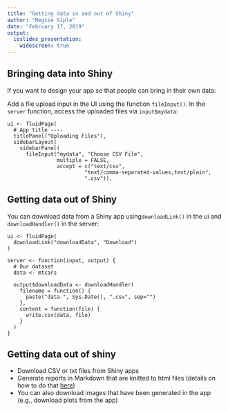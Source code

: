 ```yaml
---
title: "Getting data in and out of Shiny"
author: "Megsie Siple"
date: "February 17, 2019"
output: 
  ioslides_presentation:
    widescreen: true
---
```


## Bringing data into Shiny
If you want to design your app so that people can bring in their own data:

Add a file upload input in the UI using the function `fileInput()`. In the `server` function, access the uploaded files via `input$mydata`:
```
ui <- fluidPage(
  # App title ----
  titlePanel("Uploading Files"),
  sidebarLayout(
    sidebarPanel(
      fileInput("mydata", "Choose CSV File",
                multiple = FALSE,
                accept = c("text/csv",
                         "text/comma-separated-values,text/plain",
                         ".csv")),
```

## Getting data out of Shiny
You can download data from a Shiny app using`downloadLink()` in the ui and `downloadHandler()` in the server:

```
ui <- fluidPage(
  downloadLink("downloadData", "Download")
)

server <- function(input, output) {
  # Our dataset
  data <- mtcars

  output$downloadData <- downloadHandler(
    filename = function() {
      paste("data-", Sys.Date(), ".csv", sep="")
    },
    content = function(file) {
      write.csv(data, file)
    }
  )
}
```


## Getting data out of shiny
- Download CSV or txt files from Shiny apps
- Generate reports in Markdown that are knitted to html files (details on how to do that [here](https://shiny.rstudio.com/articles/generating-reports.html))
- You can also download images that have been generated in the app (e.g., download plots from the app)


